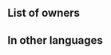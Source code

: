 {{Weapon Infobox
|tagid=SID_アサルト
|weaponType=Staff
|might=10
|range=2
|cost=50
|next=Fear
|promotionRarity=3
|promotionTier=2
|required=-
|statModifiers=0,10,0,0,0
|properties=random_all
}}
==List of owners==
{{Skill Hero List}}
{{NoInheritHeroes}}

==In other languages==
{{OtherLanguages
|japanese=アサルト
|german=Sturmlauf
|spanishEU=Acometida
|spanishLA=Asalto
|french=Assaut
|italian=Assalto
|chineseTW=襲擊
|portuguese=Ofensiva
}}
{{Weapons Navbox}}